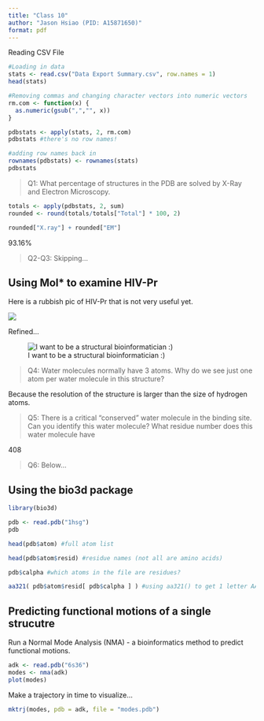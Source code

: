 ```yaml
---
title: "Class 10"
author: "Jason Hsiao (PID: A15871650)"
format: pdf
---
```


Reading CSV File
```r
#Loading in data
stats <- read.csv("Data Export Summary.csv", row.names = 1)
head(stats)

#Removing commas and changing character vectors into numeric vectors
rm.com <- function(x) {
  as.numeric(gsub(",","", x))
}

pdbstats <- apply(stats, 2, rm.com)
pdbstats #there's no row names!

#adding row names back in
rownames(pdbstats) <- rownames(stats)
pdbstats

```


> Q1: What percentage of structures in the PDB are solved by X-Ray and Electron Microscopy.

```r
totals <- apply(pdbstats, 2, sum)
rounded <- round(totals/totals["Total"] * 100, 2)

rounded["X.ray"] + rounded["EM"]

```
93.16%

> Q2-Q3: Skipping...

## Using Mol* to examine HIV-Pr

Here is a rubbish pic of HIV-Pr that is not very useful yet.

![](1HSG.png)

Refined...

![I want to be a structural bioinformatician :)](1HSG (2).png)

> Q4: Water molecules normally have 3 atoms. Why do we see just one atom per water molecule in this structure?

Because the resolution of the structure is larger than the size of hydrogen atoms.

> Q5: There is a critical “conserved” water molecule in the binding site. Can you identify this water molecule? What residue number does this water molecule have

408


> Q6: Below...

## Using the bio3d package

```r
library(bio3d)

pdb <- read.pdb("1hsg")
pdb

```

```r
head(pdb$atom) #full atom list

head(pdb$atom$resid) #residue names (not all are amino acids)

pdb$calpha #which atoms in the file are residues?

aa321( pdb$atom$resid[ pdb$calpha ] ) #using aa321() to get 1 letter AA code of amino acids in the pdb file

```
## Predicting functional motions of a single strucutre

Run a Normal Mode Analysis (NMA) - a bioinformatics method to predict functional motions.

```r
adk <- read.pdb("6s36")
modes <- nma(adk)
plot(modes)


```

Make a trajectory in time to visualize...
```r
mktrj(modes, pdb = adk, file = "modes.pdb")

```


